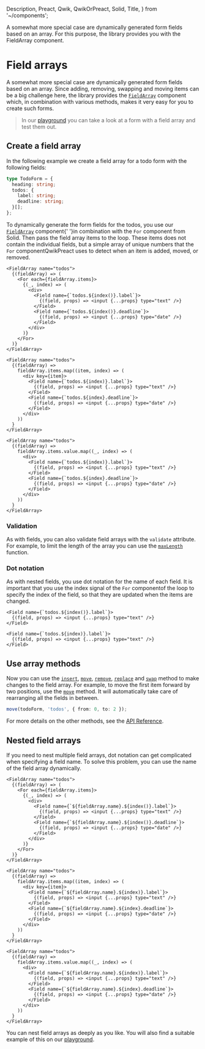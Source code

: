   Description,
  Preact,
  Qwik,
  QwikOrPreact,
  Solid,
  Title,
} from '~/components';

<Title>Field arrays</Title>
<Description>
  A somewhat more special case are dynamically generated form fields based on an
  array. For this purpose, the library provides you with the FieldArray
  component.
</Description>

# Field arrays

A somewhat more special case are dynamically generated form fields based on an array. Since adding, removing, swapping and moving items can be a big challenge here, the library provides the <A href="../../api/FieldArray">`FieldArray`</A> component which, in combination with various methods, makes it very easy for you to create such forms.

> In our <A href="/playground/todos">playground</A> you can take a look at a form with a field array and test them out.

## Create a field array

In the following example we create a field array for a todo form with the following fields:

```ts
type TodoForm = {
  heading: string;
  todos: {
    label: string;
    deadline: string;
  }[];
};
```

To dynamically generate the form fields for the todos, you use our <A href="../../api/FieldArray">`FieldArray`</A> component<Solid>{' '}in combination with the `For` component from Solid</Solid>. Then pass the field array items to the loop. These items does not contain the individual fields, but a simple array of unique numbers that <Solid>the `For` component</Solid><Qwik>Qwik</Qwik><Preact>Preact</Preact> uses to detect when an item is added, moved, or removed.

<Solid block>

```tsx
<FieldArray name="todos">
  {(fieldArray) => (
    <For each={fieldArray.items}>
      {(_, index) => (
        <div>
          <Field name={`todos.${index()}.label`}>
            {(field, props) => <input {...props} type="text" />}
          </Field>
          <Field name={`todos.${index()}.deadline`}>
            {(field, props) => <input {...props} type="date" />}
          </Field>
        </div>
      )}
    </For>
  )}
</FieldArray>
```

</Solid>

<Qwik block>

```tsx
<FieldArray name="todos">
  {(fieldArray) =>
    fieldArray.items.map((item, index) => (
      <div key={item}>
        <Field name={`todos.${index)}.label`}>
          {(field, props) => <input {...props} type="text" />}
        </Field>
        <Field name={`todos.${index}.deadline`}>
          {(field, props) => <input {...props} type="date" />}
        </Field>
      </div>
    ))
  }
</FieldArray>
```

</Qwik>

<Preact block>

```tsx
<FieldArray name="todos">
  {(fieldArray) =>
    fieldArray.items.value.map((_, index) => (
      <div>
        <Field name={`todos.${index)}.label`}>
          {(field, props) => <input {...props} type="text" />}
        </Field>
        <Field name={`todos.${index}.deadline`}>
          {(field, props) => <input {...props} type="date" />}
        </Field>
      </div>
    ))
  }
</FieldArray>
```

</Preact>

### Validation

As with fields, you can also validate field arrays with the `validate` attribute. For example, to limit the length of the array you can use the <A href="../../api/maxLength">`maxLength`</A> function.

### Dot notation

As with nested fields, you use dot notation for the name of each field. It is important that you use the index <Solid>signal of the `For` component</Solid><QwikOrPreact>of the loop</QwikOrPreact> to specify the index of the field, so that they are updated when the items are changed.

<Solid block>

```tsx
<Field name={`todos.${index()}.label`}>
  {(field, props) => <input {...props} type="text" />}
</Field>
```

</Solid>

<QwikOrPreact block>

```tsx
<Field name={`todos.${index)}.label`}>
  {(field, props) => <input {...props} type="text" />}
</Field>
```

</QwikOrPreact>

## Use array methods

Now you can use the <A href="../../api/insert">`insert`</A>, <A href="../../api/move">`move`</A>, <A href="../../api/remove">`remove`</A>, <A href="../../api/replace">`replace`</A> and <A href="../../api/swap">`swap`</A> method to make changes to the field array. For example, to move the first item forward by two positions, use the <A href="../../api/move">`move`</A> method. It will automatically take care of rearranging all the fields in between.

```ts
move(todoForm, 'todos', { from: 0, to: 2 });
```

For more details on the other methods, see the <A href="../../api">API Reference</A>.

## Nested field arrays

If you need to nest multiple field arrays, dot notation can get complicated when specifying a field name. To solve this problem, you can use the name of the field array dynamically.

<Solid block>

```tsx
<FieldArray name="todos">
  {(fieldArray) => (
    <For each={fieldArray.items}>
      {(_, index) => (
        <div>
          <Field name={`${fieldArray.name}.${index()}.label`}>
            {(field, props) => <input {...props} type="text" />}
          </Field>
          <Field name={`${fieldArray.name}.${index()}.deadline`}>
            {(field, props) => <input {...props} type="date" />}
          </Field>
        </div>
      )}
    </For>
  )}
</FieldArray>
```

</Solid>

<Qwik block>

```tsx
<FieldArray name="todos">
  {(fieldArray) =>
    fieldArray.items.map((item, index) => (
      <div key={item}>
        <Field name={`${fieldArray.name}.${index)}.label`}>
          {(field, props) => <input {...props} type="text" />}
        </Field>
        <Field name={`${fieldArray.name}.${index}.deadline`}>
          {(field, props) => <input {...props} type="date" />}
        </Field>
      </div>
    ))
  }
</FieldArray>
```

</Qwik>

<Preact block>

```tsx
<FieldArray name="todos">
  {(fieldArray) =>
    fieldArray.items.value.map((_, index) => (
      <div>
        <Field name={`${fieldArray.name}.${index)}.label`}>
          {(field, props) => <input {...props} type="text" />}
        </Field>
        <Field name={`${fieldArray.name}.${index}.deadline`}>
          {(field, props) => <input {...props} type="date" />}
        </Field>
      </div>
    ))
  }
</FieldArray>
```

</Preact>

You can nest field arrays as deeply as you like. You will also find a suitable example of this on our <A href="/playground/nested">playground</A>.
